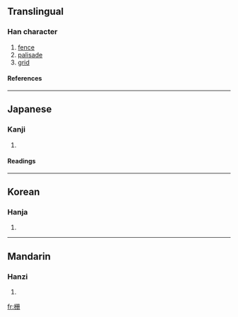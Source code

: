 {{see|柵}}

==Translingual==
===Han character===
{{Han char|rn=75|rad=木|as=05|sn=9|four=|canj=木月月一 (DBBM)}}
# [[fence]]
# [[palisade]]
# [[grid]]
====References====
{{Han ref|kx=0521.121|hdz=21187.010|uh=6805|ud=26629}}

----
==Japanese==
===Kanji===
{{ja-kanji|grade=|rs=木05}}
# {{defn|Japanese}} 
====Readings====
{{ja-readings|on=[[さく]] (saku), [[さん]] (san)|kun=[[やらい]] (yarai), [[しがらみ]] (shigarami)}}

----
==Korean==
===Hanja===
{{ko-hanja|hangeul=책|eumhun=|rv=chaek|mr=ch'aek|y=chayk}}
# {{defn|Korean}}

----
==Mandarin==
===Hanzi===
{{cmn-hanzi|tra=柵|pin=[[zhà]] ([[zha4]])|wg=cha<sup>4</sup>}}
# {{defn|Mandarin}}

[[fr:栅]]